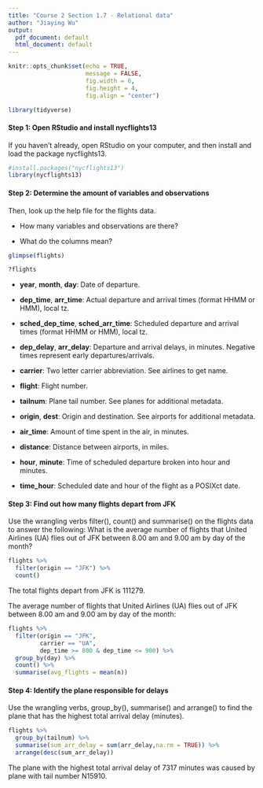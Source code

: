 ```yaml
---
title: "Course 2 Section 1.7 - Relational data"
author: "Jiaying Wu"
output:
  pdf_document: default
  html_document: default
---
```


```r
knitr::opts_chunk$set(echo = TRUE,
                      message = FALSE,
                      fig.width = 6,
                      fig.height = 4,
                      fig.align = "center")
```

```r
library(tidyverse)
```

#### Step 1: Open RStudio and install nycflights13

If you haven’t already, open RStudio on your computer, and then install and load the package nycflights13.

```r
#install.packages("nycflights13")
library(nycflights13)
```


#### Step 2: Determine the amount of variables and observations

Then, look up the help file for the flights data.

- How many variables and observations are there?

- What do the columns mean?

```r
glimpse(flights)
```

```r
?flights
```

- **year**, **month**, **day**: Date of departure.

- **dep_time**, **arr_time**: Actual departure and arrival times (format HHMM or HMM), local tz.

- **sched_dep_time**, **sched_arr_time**: Scheduled departure and arrival times (format HHMM or HMM), local tz.

- **dep_delay**, **arr_delay**: Departure and arrival delays, in minutes. Negative times represent early departures/arrivals.

- **carrier**: Two letter carrier abbreviation. See airlines to get name.

- **flight**: Flight number.

- **tailnum**: Plane tail number. See planes for additional metadata.

- **origin**, **dest**: Origin and destination. See airports for additional metadata.

- **air_time**: Amount of time spent in the air, in minutes.

- **distance**: Distance between airports, in miles.

- **hour**, **minute**: Time of scheduled departure broken into hour and minutes.

- **time_hour**: Scheduled date and hour of the flight as a POSIXct date. 


#### Step 3: Find out how many flights depart from JFK

Use the wrangling verbs filter(), count() and summarise() on the flights data to answer the following: What is the average number of flights that United Airlines (UA) flies out of JFK between 8.00 am and 9.00 am by day of the month?

```r
flights %>%
  filter(origin == "JFK") %>%
  count()
```

The total flights depart from JFK is 111279.

The average number of flights that United Airlines (UA) flies out of JFK between 8.00 am and 9.00 am by day of the month:

```r
flights %>%
  filter(origin == "JFK",
         carrier == "UA",
         dep_time >= 800 & dep_time <= 900) %>%
  group_by(day) %>%
  count() %>%
  summarise(avg_flights = mean(n))
```


#### Step 4: Identify the plane responsible for delays

Use the wrangling verbs, group_by(), summarise() and arrange() to find the plane that has the highest total arrival delay (minutes).

```r
flights %>% 
  group_by(tailnum) %>% 
  summarise(sum_arr_delay = sum(arr_delay,na.rm = TRUE)) %>% 
  arrange(desc(sum_arr_delay))
```

The plane with the highest total arrival delay of 7317 minutes was caused by plane with tail number N15910.

